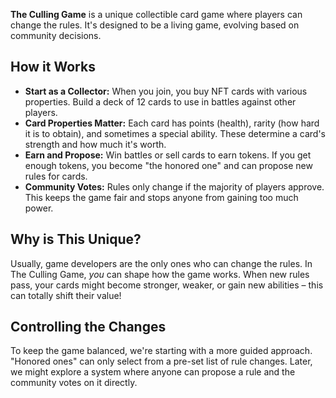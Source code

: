 **The Culling Game** is a unique collectible card game where players can change the rules. 
It's designed to be a living game, evolving based on community decisions.

## How it Works

* **Start as a Collector:** When you join, you buy NFT cards with various properties. 
Build a deck of 12 cards to use in battles against other players.
* **Card Properties Matter:** Each card has points (health), rarity (how hard it is to obtain), 
and sometimes a special ability. These determine a card's strength and how much it's worth.
* **Earn and Propose:**  Win battles or sell cards to earn tokens. If you get enough tokens, 
you become "the honored one" and can propose new rules for cards.
* **Community Votes:** Rules only change if the majority of players approve.  This keeps the game 
fair and stops anyone from gaining too much power.

## Why is This Unique?

Usually, game developers are the only ones who can change the rules. In The Culling Game, *you* 
can shape how the game works.  When new rules pass, your cards might become stronger, weaker, 
or gain new abilities – this can totally shift their value!  

## Controlling the Changes

To keep the game balanced, we're starting with a more guided approach. 
"Honored ones" can only select from a pre-set list of rule changes. 
Later, we might explore a system where anyone can propose a rule and the community votes on it directly.
